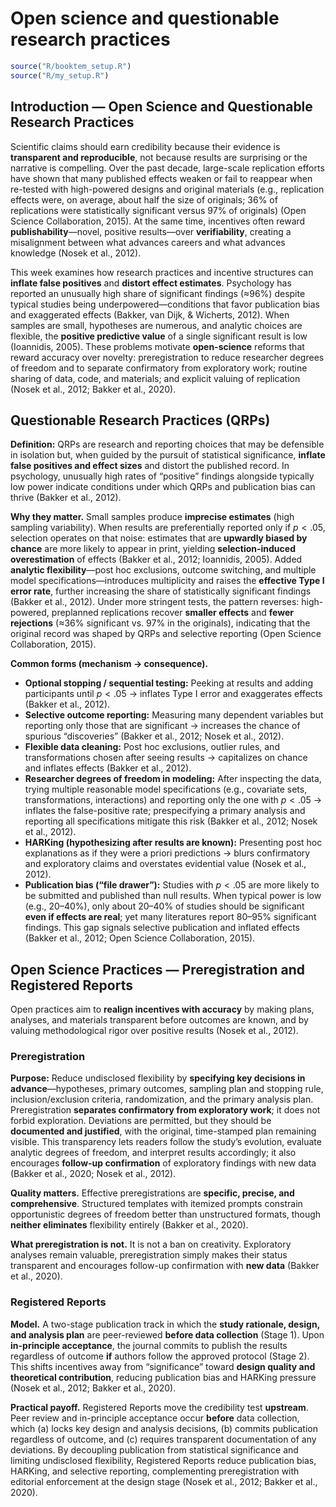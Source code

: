 # Open science and questionable research practices {#sec-testing}

```r
source("R/booktem_setup.R")
source("R/my_setup.R")
```
## Introduction — Open Science and Questionable Research Practices {#week-open-science-intro}

Scientific claims should earn credibility because their evidence is **transparent and reproducible**, not because results are surprising or the narrative is compelling. Over the past decade, large-scale replication efforts have shown that many published effects weaken or fail to reappear when re-tested with high-powered designs and original materials (e.g., replication effects were, on average, about half the size of originals; 36% of replications were statistically significant versus 97% of originals) (Open Science Collaboration, 2015). At the same time, incentives often reward **publishability**—novel, positive results—over **verifiability**, creating a misalignment between what advances careers and what advances knowledge (Nosek et al., 2012).

This week examines how research practices and incentive structures can **inflate false positives** and **distort effect estimates**. Psychology has reported an unusually high share of significant findings (≈96%) despite typical studies being underpowered—conditions that favor publication bias and exaggerated effects (Bakker, van Dijk, & Wicherts, 2012). When samples are small, hypotheses are numerous, and analytic choices are flexible, the **positive predictive value** of a single significant result is low (Ioannidis, 2005). These problems motivate **open-science** reforms that reward accuracy over novelty: preregistration to reduce researcher degrees of freedom and to separate confirmatory from exploratory work; routine sharing of data, code, and materials; and explicit valuing of replication (Nosek et al., 2012; Bakker et al., 2020).

## Questionable Research Practices (QRPs) {#sec-qrps}

**Definition:** QRPs are research and reporting choices that may be defensible in isolation but, when guided by the pursuit of statistical significance, **inflate false positives and effect sizes** and distort the published record. In psychology, unusually high rates of “positive” findings alongside typically low power indicate conditions under which QRPs and publication bias can thrive (Bakker et al., 2012).

**Why they matter.** Small samples produce **imprecise estimates** (high sampling variability). When results are preferentially reported only if $p<.05$, selection operates on that noise: estimates that are **upwardly biased by chance** are more likely to appear in print, yielding **selection-induced overestimation** of effects (Bakker et al., 2012; Ioannidis, 2005). Added **analytic flexibility**—post hoc exclusions, outcome switching, and multiple model specifications—introduces multiplicity and raises the **effective Type I error rate**, further increasing the share of statistically significant findings (Bakker et al., 2012). Under more stringent tests, the pattern reverses: high-powered, preplanned replications recover **smaller effects** and **fewer rejections** (≈36% significant vs. 97% in the originals), indicating that the original record was shaped by QRPs and selective reporting (Open Science Collaboration, 2015).

**Common forms (mechanism → consequence).**

- **Optional stopping / sequential testing:** Peeking at results and adding participants until $p<.05$ → inflates Type I error and exaggerates effects (Bakker et al., 2012).
- **Selective outcome reporting:** Measuring many dependent variables but reporting only those that are significant → increases the chance of spurious “discoveries” (Bakker et al., 2012; Nosek et al., 2012).
- **Flexible data cleaning:** Post hoc exclusions, outlier rules, and transformations chosen after seeing results → capitalizes on chance and inflates effects (Bakker et al., 2012).
- **Researcher degrees of freedom in modeling:** After inspecting the data, trying multiple reasonable model specifications (e.g., covariate sets, transformations, interactions) and reporting only the one with $p<.05$ → inflates the false-positive rate; prespecifying a primary analysis and reporting all specifications mitigate this risk (Bakker et al., 2012; Nosek et al., 2012).
- **HARKing (hypothesizing after results are known):** Presenting post hoc explanations as if they were a priori predictions → blurs confirmatory and exploratory claims and overstates evidential value (Nosek et al., 2012).
- **Publication bias (“file drawer”):** Studies with $p<.05$ are more likely to be submitted and published than null results. When typical power is low (e.g., 20–40%), only about 20–40% of studies should be significant **even if effects are real**; yet many literatures report 80–95% significant findings. This gap signals selective publication and inflated effects (Bakker et al., 2012; Open Science Collaboration, 2015).

## Open Science Practices — Preregistration and Registered Reports {#sec-open-practices}

Open practices aim to **realign incentives with accuracy** by making plans, analyses, and materials transparent before outcomes are known, and by valuing methodological rigor over positive results (Nosek et al., 2012).

### Preregistration {#sec-prereg}

**Purpose:** Reduce undisclosed flexibility by **specifying key decisions in advance**—hypotheses, primary outcomes, sampling plan and stopping rule, inclusion/exclusion criteria, randomization, and the primary analysis plan. Preregistration **separates confirmatory from exploratory work**; it does not forbid exploration. Deviations are permitted, but they should be **documented and justified**, with the original, time-stamped plan remaining visible. This transparency lets readers follow the study’s evolution, evaluate analytic degrees of freedom, and interpret results accordingly; it also encourages **follow-up confirmation** of exploratory findings with new data (Bakker et al., 2020; Nosek et al., 2012).

**Quality matters.** Effective preregistrations are **specific, precise, and comprehensive**. Structured templates with itemized prompts constrain opportunistic degrees of freedom better than unstructured formats, though **neither eliminates** flexibility entirely (Bakker et al., 2020).

**What preregistration is not.** It is not a ban on creativity. Exploratory analyses remain valuable, preregistration simply makes their status transparent and encourages follow-up confirmation with **new data** (Bakker et al., 2020).

### Registered Reports {#sec-rr}

**Model.** A two-stage publication track in which the **study rationale, design, and analysis plan** are peer-reviewed **before data collection** (Stage 1). Upon **in-principle acceptance**, the journal commits to publish the results regardless of outcome **if** authors follow the approved protocol (Stage 2). This shifts incentives away from “significance” toward **design quality and theoretical contribution**, reducing publication bias and HARKing pressure (Nosek et al., 2012; Bakker et al., 2020).

**Practical payoff.** Registered Reports move the credibility test **upstream**. Peer review and in-principle acceptance occur **before** data collection, which (a) locks key design and analysis decisions, (b) commits publication regardless of outcome, and (c) requires transparent documentation of any deviations. By decoupling publication from statistical significance and limiting undisclosed flexibility, Registered Reports reduce publication bias, HARKing, and selective reporting, complementing preregistration with editorial enforcement at the design stage (Nosek et al., 2012; Bakker et al., 2020).


